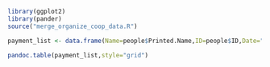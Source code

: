 
```r
library(ggplot2)
library(pander)
source("merge_organize_coop_data.R")

payment_list <- data.frame(Name=people$Printed.Name,ID=people$ID,Date="          ",amount="          ")

pandoc.table(payment_list,style="grid")
```


